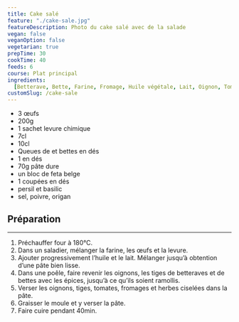 ```yaml
---
title: Cake salé
feature: "./cake-sale.jpg"
featureDescription: Photo du cake salé avec de la salade
vegan: false
veganOption: false
vegetarian: true
prepTime: 30
cookTime: 40
feeds: 6
course: Plat principal
ingredients:
  [Betterave, Bette, Farine, Fromage, Huile végétale, Lait, Oignon, Tomate, Œuf]
customSlug: /cake-sale
---
```


<Ingredients>

- 3 <Ing id="œuf">œufs</Ing>
- 200g <Ing id="farine"/>
- 1 sachet levure chimique
- 7cl <Ing id="huile végétale"/>
- 10cl <Ing id="lait"/>
- Queues de <Ing id="betterave"/> et <Ing id="bette">bettes</Ing> en dés
- 1 <Ing id="oignon"/> en dés
- 70g <Ing id="fromage"/> pâte dure
- un bloc de <Ing id="fromage">feta belge</Ing>
- 1 <Ing id="tomate"/> coupées en dés
- persil et basilic
- sel, poivre, origan

</Ingredients>


## Préparation

---

1. Préchauffer four à 180°C.
2. Dans un saladier, mélanger la farine, les œufs et la levure.
3. Ajouter progressivement l’huile et le lait. Mélanger jusqu’à obtention d’une pâte bien lisse.
4. Dans une poêle, faire revenir les oignons, les tiges de betteraves et de bettes avec les épices, jusqu’à ce qu’ils soient ramollis.
5. Verser les oignons, tiges, tomates, fromages et herbes ciselées dans la pâte.
6. Graisser le moule et y verser la pâte.
7. Faire cuire pendant 40min.
